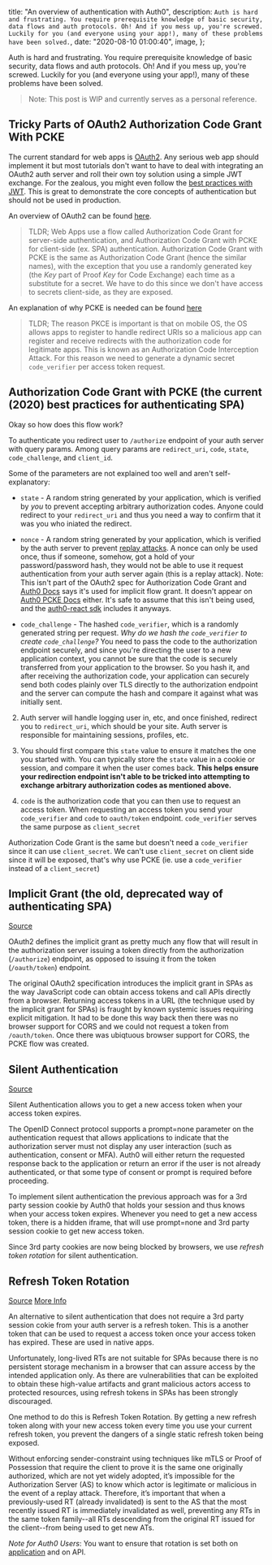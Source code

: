 
  title: "An overview of authentication with Auth0",
  description: `Auth is hard and frustrating. You require prerequisite knowledge of basic security, data flows and auth protocols. Oh! And if you mess up, you're screwed. Luckily for you (and everyone using your app!), many of these problems have been solved.`,
  date: "2020-08-10 01:00:40",
  image,
};

Auth is hard and frustrating. You require prerequisite knowledge of basic security, data flows and auth protocols. Oh! And if you mess up, you're screwed. Luckily for you (and everyone using your app!), many of these problems have been solved.

> Note: This post is WIP and currently serves as a personal reference.

<!--more-->

## Tricky Parts of OAuth2 Authorization Code Grant With PCKE

The current standard for web apps is [OAuth2](https://oauth.net/2/). Any serious web app should implement it but most tutorials don't want to have to deal with integrating an OAuth2 auth server and roll their own toy solution using a simple JWT exchange. For the zealous, you might even follow the [best practices with JWT](https://hasura.io/blog/best-practices-of-using-jwt-with-graphql). This is great to demonstrate the core concepts of authentication but should not be used in production.

An overview of OAuth2 can be found [here](https://aaronparecki.com/oauth-2-simplified/).

> TLDR; Web Apps use a flow called Authorization Code Grant for server-side authentication, and Authorization Code Grant with PCKE for client-side (ex. SPA) authentication. Authorization Code Grant with PCKE is the same as Authorization Code Grant (hence the similar names), with the exception that you use a randomly generated key (the _Key_ part of Proof _Key_ for Code Exchange) each time as a substitute for a secret. We have to do this since we don't have access to secrets client-side, as they are exposed.

An explanation of why PCKE is needed can be found [here](https://security.stackexchange.com/questions/175465/what-is-pkce-actually-protecting)

> TLDR; The reason PKCE is important is that on mobile OS, the OS allows apps to register to handle redirect URIs so a malicious app can register and receive redirects with the authorization code for legitimate apps. This is known as an Authorization Code Interception Attack. For this reason we need to generate a dynamic secret `code_verifier` per access token request.

## Authorization Code Grant with PCKE (the current (2020) best practices for authenticating SPA)

Okay so how does this flow work?

To authenticate you redirect user to `/authorize` endpoint of your auth server with query params. Among query params are `redirect_uri`, `code`, `state`, `code_challenge`, and `client_id`.

Some of the parameters are not explained too well and aren't self-explanatory:

- `state` - A random string generated by your application, which is verified by _you_ to prevent accepting arbitrary authorization codes. Anyone could redirect to your `redirect_uri` and thus you need a way to confirm that it was you who iniated the redirect.

- `nonce` - A random string generated by your application, which is verified by the auth server to prevent [replay attacks](https://en.wikipedia.org/wiki/Replay_attack). A nonce can only be used once, thus if someone, somehow, got a hold of your password/password hash, they would not be able to use it request authentication from your auth server again (this is a replay attack). Note: This isn't part of the OAuth2 spec for Authorization Code Grant and [Auth0 Docs](https://auth0.com/docs/api-auth/tutorials/nonce) says it's used for implicit flow grant. It doesn't appear on [Auth0 PCKE Docs](https://auth0.com/docs/flows/guides/auth-code-pkce/call-api-auth-code-pkce) either. It's safe to assume that this isn't being used, and the [auth0-react sdk](https://github.com/auth0/auth0-react) includes it anyways.

- `code_challenge` - The hashed `code_verifier`, which is a randomly generated string per request. _Why do we hash the `code_verifier` to create `code_challenge`?_ You need to pass the code to the authorization endpoint securely, and since you're directing the user to a new application context, you cannot be sure that the code is securely transferred from your application to the browser. So you hash it, and after receiving the authorization code, your application can securely send both codes plainly over TLS directly to the authorization endpoint and the server can compute the hash and compare it against what was initially sent.

2. Auth server will handle logging user in, etc, and once finished, redirect you to `redirect_uri`, which should be your site. Auth server is responsible for maintaining sessions, profiles, etc.

3. You should first compare this `state` value to ensure it matches the one you started with. You can typically store the `state` value in a cookie or session, and compare it when the user comes back.
   **This helps ensure your redirection endpoint isn't able to be tricked into attempting to exchange arbitrary authorization codes as mentioned above.**

4. `code` is the authorization code that you can then use to request an access token. When requesting an access token you send your `code_verifier` and `code` to `oauth/token` endpoint. `code_verifier` serves the same purpose as `client_secret`

Authorization Code Grant is the same but doesn't need a `code_verifier` since it can use `client_secret`. We can't use `client_secret` on client side since it will be exposed, that's why use PCKE (ie. use a `code_verifier` instead of a `client_secret`)

## Implicit Grant (the old, deprecated way of authenticating SPA)

[Source](https://auth0.com/blog/oauth2-implicit-grant-and-spa/)

OAuth2 defines the implicit grant as pretty much any flow that will result in the authorization server issuing a token directly from the authorization (`/authorize`) endpoint, as opposed to issuing it from the token (`/oauth/token`) endpoint.

The original OAuth2 specification introduces the implicit grant in SPAs as the way JavaScript code can obtain access tokens and call APIs directly from a browser. Returning access tokens in a URL (the technique used by the implicit grant for SPAs) is fraught by known systemic issues requiring explicit mitigation. It had to be done this way back then there was no browser support for CORS and we could not request a token from `/oauth/token`. Once there was ubiqtuous browser support for CORS, the PCKE flow was created.

## Silent Authentication

[Source](https://auth0.com/docs/api-auth/tutorials/silent-authentication)

Silent Authentication allows you to get a new access token when your access token expires.

The OpenID Connect protocol supports a prompt=none parameter on the authentication request that allows applications to indicate that the authorization server must not display any user interaction (such as authentication, consent or MFA). Auth0 will either return the requested response back to the application or return an error if the user is not already authenticated, or that some type of consent or prompt is required before proceeding.

To implement silent authentication the previous approach was for a 3rd party session cookie by Auth0 that holds your session and thus knows when your access token expires. Whenever you need to get a new access token, there is a hidden iframe, that will use prompt=none and 3rd party session cookie to get new access token.

Since 3rd party cookies are now being blocked by browsers, we use _refresh token rotation_ for silent authentication.

## Refresh Token Rotation

[Source](https://auth0.com/docs/tokens/concepts/refresh-token-rotation)
[More Info](https://auth0.com/blog/securing-single-page-applications-with-refresh-token-rotation/)

An alternative to silent authentication that does not require a 3rd party session cokie from your auth server is a refresh token. This is a another token that can be used to request a access token once your access token has expired. These are used in native apps.

Unfortunately, long-lived RTs are not suitable for SPAs because there is no persistent storage mechanism in a browser that can assure access by the intended application only. As there are vulnerabilities that can be exploited to obtain these high-value artifacts and grant malicious actors access to protected resources, using refresh tokens in SPAs has been strongly discouraged.

One method to do this is Refresh Token Rotation. By getting a new refresh token along with your new access token every time you use your current refresh token, you prevent the dangers of a single static refresh token being exposed.

Without enforcing sender-constraint using techniques like mTLS or Proof of Possession that require the client to prove it is the same one originally authorized, which are not yet widely adopted, it’s impossible for the Authorization Server (AS) to know which actor is legitimate or malicious in the event of a replay attack. Therefore, it’s important that when a previously-used RT (already invalidated) is sent to the AS that the most recently issued RT is immediately invalidated as well, preventing any RTs in the same token family--all RTs descending from the original RT issued for the client--from being used to get new ATs.

_Note for Auth0 Users_: You want to ensure that rotation is set both on [application](https://auth0.com/docs/tokens/guides/configure-refresh-token-rotation) and on API.
